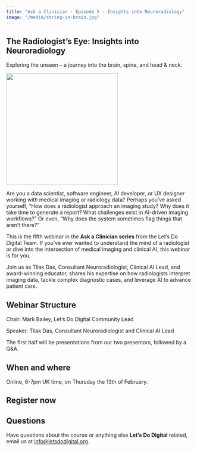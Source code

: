 ```yaml
---
title: "Ask a Clinician - Episode 5 - Insights into Neuroradiology"
image: "/media/string-in-brain.jpg"
---
```


## The Radiologist's Eye: Insights into Neuroradiology

Exploring the unseen – a journey into the brain, spine, and head & neck.

![](/media/string-in-brain.jpg){height=300px fig-align="center" fig-alt="String like structures forming a head"}

Are you a data scientist, software engineer, AI developer, or UX designer working with medical imaging or radiology data? Perhaps you’ve asked yourself, "How does a radiologist approach an imaging study? Why does it take time to generate a report? What challenges exist in AI-driven imaging workflows?" Or even, "Why does the system sometimes flag things that aren’t there?"

This is the fifth webinar in the **Ask a Clinician series** from the Let’s Do Digital Team. If you’ve ever wanted to understand the mind of a radiologist or dive into the intersection of medical imaging and clinical AI, this webinar is for you.

Join us as Tilak Das, Consultant Neuroradiologist, Clinical AI Lead, and award-winning educator, shares his expertise on how radiologists interpret imaging data, tackle complex diagnostic cases, and leverage AI to advance patient care.

## Webinar Structure

Chair: Mark Bailey, Let's Do Digital Community Lead

Speaker: Tilak Das, Consultant Neuroradiologist and Clinical AI Lead

The first half will be presentations from our two presentors, followed by a Q&A.

## When and where

Online, 6-7pm UK time, on Thursday the 13th of February.

## Register now

```{=html}
<script src="https://www.cognitoforms.com/f/seamless.js" data-key="elpaTpPHb0yyqTG9uLoqOw" data-form="6"></script>
```

## Questions

Have questions about the course or anything else **Let's Do Digital** related, email us at [info@letsdodigital.org](mailto:info@letsdodigital.org).
